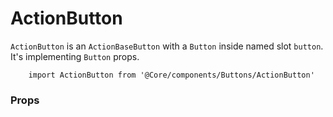 
<Meta title="Components API|ActionButton" />

# ActionButton

`ActionButton` is an `ActionBaseButton` with a `Button` inside named slot `button`. It's implementing `Button` props.

```
    import ActionButton from '@Core/components/Buttons/ActionButton'
```

### Props
<Props of={ActionButton} />
